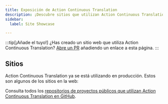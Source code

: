 ```yaml
---
title: Exposición de Action Continuous Translation
description: ¡Descubre sitios que utilizan Action Continuous Translation!
sidebar:
  label: Site Showcase

---
```


:::tip[¡Añade el tuyo!]
¿Has creado un sitio web que utiliza Action Continuous Translation? [Abre un PR](https://github.com/pelikhan/action-continuous-translation/blob/main/CONTRIBUTING.md#showcase) añadiendo un enlace a esta página.
:::

## Sitios


Action Continuous Translation ya se está utilizando en producción. Estos son algunos de los sitios en la web:

<ShowcaseSites />

Consulta todos los [repositorios de proyectos públicos que utilizan Action Continuous Translation en GitHub](https://github.com/pelikhan/action-continuous-translation/network/dependents).
